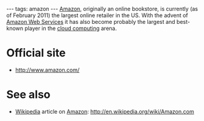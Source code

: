 ---
tags: amazon
---
[[Amazon]], originally an online bookstore, is currently (as of February 2011) the largest online retailer in the US. With the advent of [[Amazon Web Services]] it has also become probably the largest and best-known player in the [[cloud computing]] arena.

= Official site =

* http://www.amazon.com/

= See also =

* [[Wikipedia]] article on [[Amazon]]: http://en.wikipedia.org/wiki/Amazon.com
